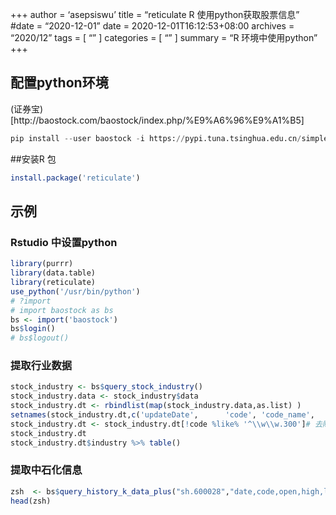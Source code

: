 +++
author = 'asepsiswu'
title = "reticulate R 使用python获取股票信息 "
#date = "2020-12-01"
date = 2020-12-01T16:12:53+08:00
archives = "2020/12" 
tags = [ "" ]
categories = [ "" ]
summary = "R 环境中使用python"
+++

## 配置python环境
(证券宝)[http://baostock.com/baostock/index.php/%E9%A6%96%E9%A1%B5]
```python
pip install --user baostock -i https://pypi.tuna.tsinghua.edu.cn/simple/ --trusted-host pypi.tuna.tsinghua.edu.cn
```
##安装R 包
```R
install.package('reticulate')
```

## 示例
###  Rstudio 中设置python
```R
library(purrr)
library(data.table)
library(reticulate)
use_python('/usr/bin/python')
# ?import
# import baostock as bs
bs <- import('baostock')
bs$login()
# bs$logout()
```
###  提取行业数据
```R
stock_industry <- bs$query_stock_industry()
stock_industry.data <- stock_industry$data
stock_industry.dt <- rbindlist(map(stock_industry.data,as.list) )
setnames(stock_industry.dt,c('updateDate',      'code', 'code_name',    'industry',     'industryClassification'))
stock_industry.dt <- stock_industry.dt[!code %like% '^\\w\\w.300']# 去除创业板
stock_industry.dt
stock_industry.dt$industry %>% table()
```

###  提取中石化信息
```R
zsh  <- bs$query_history_k_data_plus("sh.600028","date,code,open,high,low,close,preclose,volume,amount,turn,pctChg",'2018-01-01',as.character(Sys.Date()))$get_data()
head(zsh)
```
